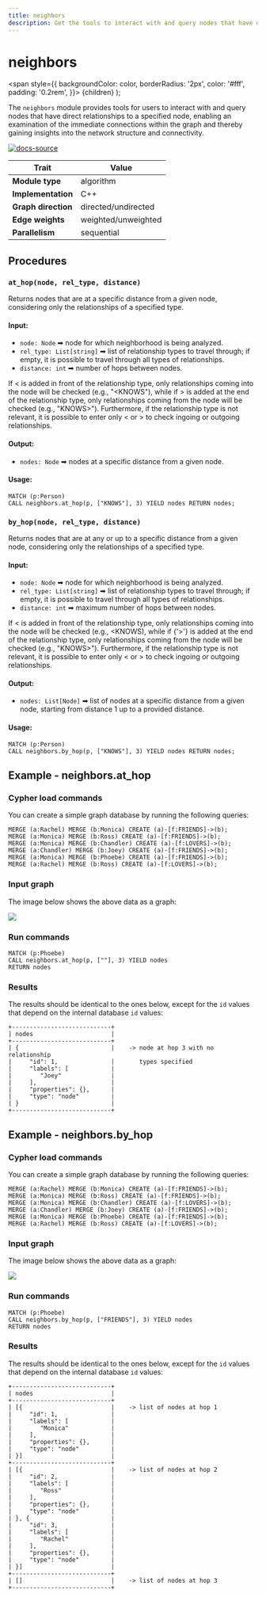 ```yaml
---
title: neighbors
description: Get the tools to interact with and query nodes that have direct relationships to a specified node, enabling an examination of the immediate connections within the graph.
---
```


# neighbors 


<span
style={{
  backgroundColor: color,
  borderRadius: '2px',
  color: '#fff',
  padding: '0.2rem',
}}>
{children}
</span>
);

The `neighbors` module provides tools for users to interact with and query nodes that have direct relationships to a specified node, enabling an examination of the immediate connections within the graph and thereby gaining insights into the network structure and connectivity.

[![docs-source](https://img.shields.io/badge/source-neighbors-FB6E00?logo=github&style=for-the-badge)](https://github.com/memgraph/mage/tree/main/cpp/neighbors_module)

| Trait               | Value                                                 |
| ------------------- | ----------------------------------------------------- |
| **Module type**     | algorithm  |
| **Implementation**  | C++        |
| **Graph direction** | directed/undirected |
| **Edge weights**    | weighted/unweighted |
| **Parallelism**     | sequential |

## Procedures

### `at_hop(node, rel_type, distance)`

Returns nodes that are at a specific distance from a given node, considering only the relationships of a specified type.

#### Input:

- `node: Node` ➡ node for which neighborhood is being analyzed.
- `rel_type: List[string]` ➡ list of relationship types to travel through; if empty, it is possible to travel through all types of relationships.
- `distance: int` ➡ number of hops between nodes.

If &lt; is added in front of the relationship type, only relationships coming into the node will be checked (e.g., "&lt;KNOWS"), while if > is added at the end of the relationship type, only relationships coming from the node will be checked (e.g., "KNOWS>"). Furthermore, if the relationship type is not relevant, it is possible to enter only &lt; or > to check ingoing or outgoing relationships.

#### Output:

- `nodes: Node` ➡ nodes at a specific distance from a given node.

#### Usage:

```cypher
MATCH (p:Person)
CALL neighbors.at_hop(p, ["KNOWS"], 3) YIELD nodes RETURN nodes;
```


### `by_hop(node, rel_type, distance)`

Returns nodes that are at any or up to a specific distance from a given node, considering only the relationships of a specified type.

#### Input:

- `node: Node` ➡ node for which neighborhood is being analyzed.
- `rel_type: List[string]` ➡ list of relationship types to travel through; if empty, it is possible to travel through all types of relationships.
- `distance: int` ➡ maximum number of hops between nodes.

If &lt; is added in front of the relationship type, only relationships coming into the node will be checked (e.g., &lt;KNOWS), while if {'>'} is added at the end of the relationship type, only relationships coming from the node will be checked (e.g., "KNOWS>"). Furthermore, if the relationship type is not relevant, it is possible to enter only &lt; or > to check ingoing or outgoing relationships.

#### Output:

- `nodes: List[Node]` ➡ list of nodes at a specific distance from a given node, starting from distance 1 up to a provided distance.

#### Usage:

```cypher
MATCH (p:Person)
CALL neighbors.by_hop(p, ["KNOWS"], 3) YIELD nodes RETURN nodes;
```


## Example - neighbors.at_hop

<Steps>

### Cypher load commands

You can create a simple graph database by running the following queries:

```cypher
MERGE (a:Rachel) MERGE (b:Monica) CREATE (a)-[f:FRIENDS]->(b);
MERGE (a:Monica) MERGE (b:Ross) CREATE (a)-[f:FRIENDS]->(b);
MERGE (a:Monica) MERGE (b:Chandler) CREATE (a)-[f:LOVERS]->(b);
MERGE (a:Chandler) MERGE (b:Joey) CREATE (a)-[f:FRIENDS]->(b);
MERGE (a:Monica) MERGE (b:Phoebe) CREATE (a)-[f:FRIENDS]->(b);
MERGE (a:Rachel) MERGE (b:Ross) CREATE (a)-[f:LOVERS]->(b);
```

### Input graph

The image below shows the above data as a graph:

![](/pages/advanced-algorithms/available-algorithms/neighbors/neighbors.png)
    
### Run commands

```cypher
MATCH (p:Phoebe)
CALL neighbors.at_hop(p, [""], 3) YIELD nodes
RETURN nodes
```

### Results

The results should be identical to the ones below, except for the
`id` values that depend on the internal database `id` values:

```plaintext
+----------------------------+
| nodes                      |
+----------------------------+
| {                          |    -> node at hop 3 with no relationship
|     "id": 1,               |       types specified
|     "labels": [            |
|        "Joey"              |
|     ],                     |
|     "properties": {},      |
|     "type": "node"         |
| }                          |
+----------------------------+

```

</Steps>


## Example - neighbors.by_hop

<Steps>

### Cypher load commands

You can create a simple graph database by running the following queries:

```cypher
MERGE (a:Rachel) MERGE (b:Monica) CREATE (a)-[f:FRIENDS]->(b);
MERGE (a:Monica) MERGE (b:Ross) CREATE (a)-[f:FRIENDS]->(b);
MERGE (a:Monica) MERGE (b:Chandler) CREATE (a)-[f:LOVERS]->(b);
MERGE (a:Chandler) MERGE (b:Joey) CREATE (a)-[f:FRIENDS]->(b);
MERGE (a:Monica) MERGE (b:Phoebe) CREATE (a)-[f:FRIENDS]->(b);
MERGE (a:Rachel) MERGE (b:Ross) CREATE (a)-[f:LOVERS]->(b);
```

### Input graph

The image below shows the above data as a graph:

![](/pages/advanced-algorithms/available-algorithms/neighbors/neighbors.png)

### Run commands

```cypher
MATCH (p:Phoebe)
CALL neighbors.by_hop(p, ["FRIENDS"], 3) YIELD nodes
RETURN nodes
```

### Results

The results should be identical to the ones below, except for the
`id` values that depend on the internal database `id` values:

```plaintext
+----------------------------+
| nodes                      |
+----------------------------+
| [{                         |    -> list of nodes at hop 1
|     "id": 1,               |
|     "labels": [            |
|        "Monica"            |
|     ],                     |
|     "properties": {},      |
|     "type": "node"         |
| }]                         |
+----------------------------+
| [{                         |    -> list of nodes at hop 2
|     "id": 2,               |
|     "labels": [            |
|        "Ross"              |
|     ],                     |
|     "properties": {},      |
|     "type": "node"         |
| }, {                       |
|     "id": 3,               |
|     "labels": [            |
|        "Rachel"            |
|     ],                     |
|     "properties": {},      |
|     "type": "node"         |
| }]                         |
+----------------------------+
| []                         |    -> list of nodes at hop 3
+----------------------------+
```

</Steps>

